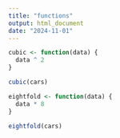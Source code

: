 ```yaml
---
title: "functions"
output: html_document
date: "2024-11-01"
---
```


```r
cubic <- function(data) {
  data ^ 2
} 

cubic(cars)
```

```r
eightfold <- function(data) {
  data * 8
} 

eightfold(cars)
```
